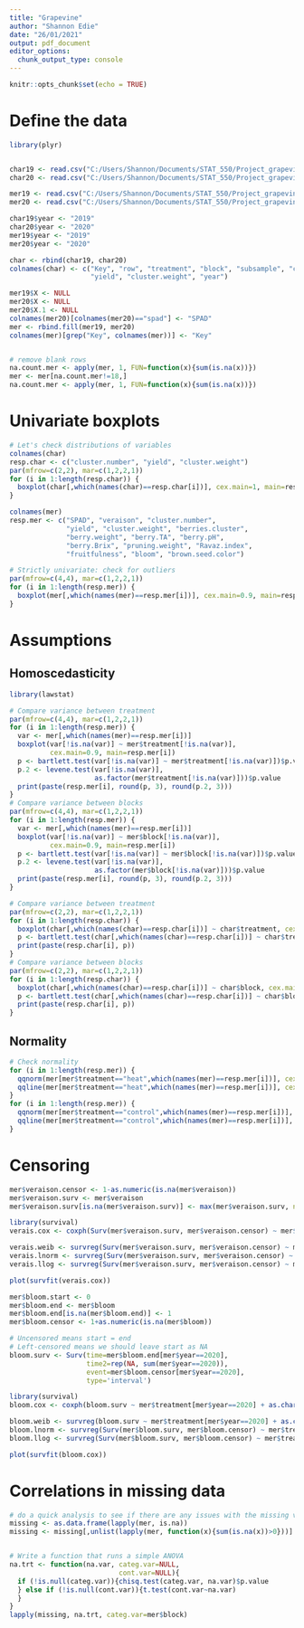 ---
title: "Grapevine"
author: "Shannon Edie"
date: "26/01/2021"
output: pdf_document
editor_options: 
  chunk_output_type: console
---

```{r setup, include=FALSE}
knitr::opts_chunk$set(echo = TRUE)
```

# Define the data

```{r create.data.frame}

library(plyr)


char19 <- read.csv("C:/Users/Shannon/Documents/STAT_550/Project_grapevine/data/Chardonnay_2019.csv")
char20 <- read.csv("C:/Users/Shannon/Documents/STAT_550/Project_grapevine/data/Chardonnay_2020.csv")

mer19 <- read.csv("C:/Users/Shannon/Documents/STAT_550/Project_grapevine/data/Merlot_2019.csv")
mer20 <- read.csv("C:/Users/Shannon/Documents/STAT_550/Project_grapevine/data/Merlot_2020.csv")

char19$year <- "2019"
char20$year <- "2020"
mer19$year <- "2019"
mer20$year <- "2020"

char <- rbind(char19, char20)
colnames(char) <- c("Key", "row", "treatment", "block", "subsample", "cluster.number",
                    "yield", "cluster.weight", "year")

mer19$X <- NULL
mer20$X <- NULL
mer20$X.1 <- NULL
colnames(mer20)[colnames(mer20)=="spad"] <- "SPAD"
mer <- rbind.fill(mer19, mer20)
colnames(mer)[grep("Key", colnames(mer))] <- "Key"


# remove blank rows
na.count.mer <- apply(mer, 1, FUN=function(x){sum(is.na(x))})
mer <- mer[na.count.mer!=18,]
na.count.mer <- apply(mer, 1, FUN=function(x){sum(is.na(x))})

```

# Univariate boxplots

```{r char.univ}

# Let's check distributions of variables
colnames(char)
resp.char <- c("cluster.number", "yield", "cluster.weight")
par(mfrow=c(2,2), mar=c(1,2,2,1))
for (i in 1:length(resp.char)) {
  boxplot(char[,which(names(char)==resp.char[i])], cex.main=1, main=resp.char[i])
}

```

```{r mer.univ}

colnames(mer)
resp.mer <- c("SPAD", "veraison", "cluster.number",
              "yield", "cluster.weight", "berries.cluster",
              "berry.weight", "berry.TA", "berry.pH",
              "berry.Brix", "pruning.weight", "Ravaz.index",
              "fruitfulness", "bloom", "brown.seed.color")

# Strictly univariate: check for outliers
par(mfrow=c(4,4), mar=c(1,2,2,1))
for (i in 1:length(resp.mer)) {
  boxplot(mer[,which(names(mer)==resp.mer[i])], cex.main=0.9, main=resp.mer[i])
}
```

# Assumptions

## Homoscedasticity

```{r homoscedas.merlot}

library(lawstat)

# Compare variance between treatment
par(mfrow=c(4,4), mar=c(1,2,2,1))
for (i in 1:length(resp.mer)) {
  var <- mer[,which(names(mer)==resp.mer[i])]
  boxplot(var[!is.na(var)] ~ mer$treatment[!is.na(var)], 
          cex.main=0.9, main=resp.mer[i])
  p <- bartlett.test(var[!is.na(var)] ~ mer$treatment[!is.na(var)])$p.value
  p.2 <- levene.test(var[!is.na(var)], 
                     as.factor(mer$treatment[!is.na(var)]))$p.value
  print(paste(resp.mer[i], round(p, 3), round(p.2, 3)))
}
# Compare variance between blocks
par(mfrow=c(4,4), mar=c(1,2,2,1))
for (i in 1:length(resp.mer)) {
  var <- mer[,which(names(mer)==resp.mer[i])]
  boxplot(var[!is.na(var)] ~ mer$block[!is.na(var)], 
          cex.main=0.9, main=resp.mer[i])
  p <- bartlett.test(var[!is.na(var)] ~ mer$block[!is.na(var)])$p.value
  p.2 <- levene.test(var[!is.na(var)], 
                     as.factor(mer$block[!is.na(var)]))$p.value
  print(paste(resp.mer[i], round(p, 3), round(p.2, 3)))
}

```

```{r homoscedas.char}

# Compare variance between treatment
par(mfrow=c(2,2), mar=c(1,2,2,1))
for (i in 1:length(resp.char)) {
  boxplot(char[,which(names(char)==resp.char[i])] ~ char$treatment, cex.main=0.9, main=resp.char[i])
  p <- bartlett.test(char[,which(names(char)==resp.char[i])] ~ char$treatment)$p.value
  print(paste(resp.char[i], p))
}
# Compare variance between blocks
par(mfrow=c(2,2), mar=c(1,2,2,1))
for (i in 1:length(resp.char)) {
  boxplot(char[,which(names(char)==resp.char[i])] ~ char$block, cex.main=0.9, main=resp.char[i])
  p <- bartlett.test(char[,which(names(char)==resp.char[i])] ~ char$block)$p.value
  print(paste(resp.char[i], p))
}
```

## Normality

```{r}

# Check normality
for (i in 1:length(resp.mer)) {
  qqnorm(mer[mer$treatment=="heat",which(names(mer)==resp.mer[i])], cex.main=0.9, main=resp.mer[i])
  qqline(mer[mer$treatment=="heat",which(names(mer)==resp.mer[i])], cex.main=0.9, main=resp.mer[i])
}
for (i in 1:length(resp.mer)) {
  qqnorm(mer[mer$treatment=="control",which(names(mer)==resp.mer[i])], cex.main=0.9, main=resp.mer[i])
  qqline(mer[mer$treatment=="control",which(names(mer)==resp.mer[i])], cex.main=0.9, main=resp.mer[i])
}

```

# Censoring

```{r}

mer$veraison.censor <- 1-as.numeric(is.na(mer$veraison))
mer$veraison.surv <- mer$veraison
mer$veraison.surv[is.na(mer$veraison.surv)] <- max(mer$veraison.surv, na.rm=T)

library(survival)
verais.cox <- coxph(Surv(mer$veraison.surv, mer$veraison.censor) ~ mer$treatment + as.character(mer$block) + mer$year)

verais.weib <- survreg(Surv(mer$veraison.surv, mer$veraison.censor) ~ mer$treatment + as.character(mer$block) + mer$year, dist="weibull")
verais.lnorm <- survreg(Surv(mer$veraison.surv, mer$veraison.censor) ~ mer$treatment + as.character(mer$block) + mer$year, dist="lognorm")
verais.llog <- survreg(Surv(mer$veraison.surv, mer$veraison.censor) ~ mer$treatment + as.character(mer$block) + mer$year, dist="loglogistic")

plot(survfit(verais.cox))

```

```{r}

mer$bloom.start <- 0
mer$bloom.end <- mer$bloom
mer$bloom.end[is.na(mer$bloom.end)] <- 1
mer$bloom.censor <- 1+as.numeric(is.na(mer$bloom))

# Uncensored means start = end
# Left-censored means we should leave start as NA
bloom.surv <- Surv(time=mer$bloom.end[mer$year==2020],
                   time2=rep(NA, sum(mer$year==2020)),
                   event=mer$bloom.censor[mer$year==2020],
                   type='interval')

library(survival)
bloom.cox <- coxph(bloom.surv ~ mer$treatment[mer$year==2020] + as.character(mer$block[mer$year==2020]))

bloom.weib <- survreg(bloom.surv ~ mer$treatment[mer$year==2020] + as.character(mer$block[mer$year==2020]), dist="weibull")
bloom.lnorm <- survreg(Surv(mer$bloom.surv, mer$bloom.censor) ~ mer$treatment + as.character(mer$block) + mer$year, dist="lognorm")
bloom.llog <- survreg(Surv(mer$bloom.surv, mer$bloom.censor) ~ mer$treatment + as.character(mer$block) + mer$year, dist="loglogistic")

plot(survfit(bloom.cox))


```




# Correlations in missing data

```{r}

# do a quick analysis to see if there are any issues with the missing variables
missing <- as.data.frame(lapply(mer, is.na))
missing <- missing[,unlist(lapply(mer, function(x){sum(is.na(x))>0}))] # only include the variables with missing data


# Write a function that runs a simple ANOVA
na.trt <- function(na.var, categ.var=NULL,
                           cont.var=NULL){
  if (!is.null(categ.var)){chisq.test(categ.var, na.var)$p.value
  } else if (!is.null(cont.var)){t.test(cont.var~na.var)
  }
}
lapply(missing, na.trt, categ.var=mer$block)

```
